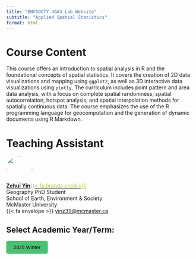 ```yaml
---
title: "ENVSOCTY 4GA3 Lab Website"
subtitle: "Applied Spatial Statistics"
format: html
---
```


```{=html}
<style>
  #quarto-sidebar {
    display: none !important;
  }
  
  .quarto-secondary-nav {
    display: none !important;
  }
</style>
```

# Course Content

This course offers an introduction to spatial analysis in R and the foundational concepts of spatial statistics. It covers the creation of 2D data visualizations and mapping using `ggplot2`, as well as 3D interactive data visualizations using `plotly`. The curriculum includes point pattern and area data analysis, with a focus on complete spatial randomness, spatial autocorrelation, hotspot analysis, and spatial interpolation methods for spatially continuous data. The course emphasizes the use of the R programming language for geocomputation and the generation of dynamic documents using R Markdown.

# Teaching Assistant

![](./images/Headshot_square.png){fig-align="left" style="object-fit: cover;width:5em;height:5em;border-radius: 50%;"}<br/>
**[Zehui Yin](https://zehuiyin.github.io)**[[{{< fa brands orcid >}}]{style="color:#A6CE39"}](https://orcid.org/0000-0001-6954-7918)<br/>
Geography PhD Student<br/>
School of Earth, Environment & Society<br/>
McMaster University<br/>
{{< fa envelope >}} [yinz39@mcmaster.ca](mailto:yinz39@mcmaster.ca)

## Select Academic Year/Term:

```{=html}
<style>
  #current {
    background-color: #4bbf73;
    color: black;
    padding: 10px 20px; /* Add some padding */
    border: none; /* Remove border */
    border-radius: 5px;
    cursor: pointer; /* Add a pointer cursor on hover */
  }

  #current:hover {
    background-color: #215f37;
  }
</style>
```

[<button type="button" id="current">2025 Winter</button>](./2025-Winter/index.html)
